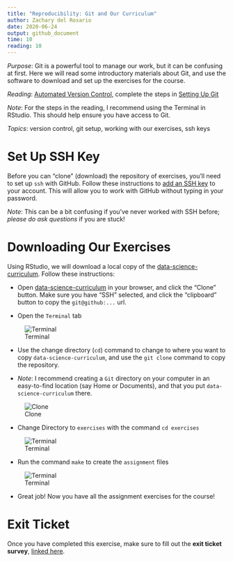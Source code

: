 ```yaml
---
title: "Reproducibility: Git and Our Curriculum"
author: Zachary del Rosario
date: 2020-06-24
output: github_document
time: 10
reading: 10
---
```


*Purpose*: Git is a powerful tool to manage our work, but it can be confusing at first. Here we will read some introductory materials about Git, and use the software to download and set up the exercises for the course.

*Reading*: [Automated Version Control](https://swcarpentry.github.io/git-novice/01-basics/index.html), complete the steps in [Setting Up Git](https://swcarpentry.github.io/git-novice/02-setup/index.html)

*Note*: For the steps in the reading, I recommend using the Terminal in RStudio. This should help ensure you have access to Git.

*Topics*: version control, git setup, working with our exercises, ssh keys

# Set Up SSH Key
<!-- -------------------------------------------------- -->

Before you can "clone" (download) the repository of exercises, you'll need to set up `ssh` with GitHub. Follow these instructions to [add an SSH key](https://help.github.com/en/github/authenticating-to-github/adding-a-new-ssh-key-to-your-github-account) to your account. This will allow you to work with GitHub without typing in your password.

*Note*: This can be a bit confusing if you've never worked with SSH before; *please do ask questions* if you are stuck!

# Downloading Our Exercises
<!-- -------------------------------------------------- -->

Using RStudio, we will download a local copy of the [data-science-curriculum](https://github.com/zdelrosario/data-science-curriculum). Follow these instructions:

- Open [data-science-curriculum](https://github.com/zdelrosario/data-science-curriculum) in your browser, and click the "Clone" button. Make sure you have "SSH" selected, and click the "clipboard" button to copy the `git@github:...` url.

- Open the `Terminal` tab

![Terminal](./images/rep01-terminal.png)

- Use the change directory (`cd`) command to change to where you want to copy `data-science-curriculum`, and use the `git clone` command to copy the repository.

- *Note*: I recommend creating a `Git` directory on your computer in an easy-to-find location (say Home or Documents), and that you put `data-science-curriculum` there.

![Clone](./images/rep01-clone-cli.png)

- Change Directory to `exercises` with the command `cd exercises`

![Terminal](./images/rep01-cd.png)

- Run the command `make` to create the `assignment` files

![Terminal](./images/rep01-make.png)

- Great job! Now you have all the assignment exercises for the course!

# Exit Ticket
<!-- -------------------------------------------------- -->

Once you have completed this exercise, make sure to fill out the **exit ticket survey**, [linked here](https://docs.google.com/forms/d/e/1FAIpQLSeuq2LFIwWcm05e8-JU84A3irdEL7JkXhMq5Xtoalib36LFHw/viewform?usp=pp_url&entry.693978880=e-rep01-intro-git.Rmd).
